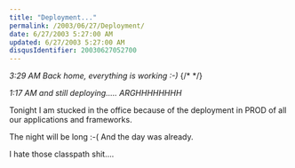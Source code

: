 ```yaml
---
title: "Deployment..."
permalink: /2003/06/27/Deployment/
date: 6/27/2003 5:27:00 AM
updated: 6/27/2003 5:27:00 AM
disqusIdentifier: 20030627052700
---
```




*3:29 AM Back home, everything is working :-)*
{/* <!-- more --> */}

*1:17 AM and still deploying..... ARGHHHHHHHH*

Tonight I am stucked in the office because of the deployment in PROD of all 
our applications and frameworks. 

The night will be long :-( And the day was already.

I hate those classpath shit....
